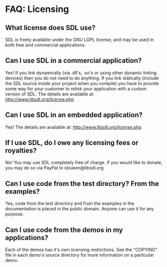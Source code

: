 = FAQ: Licensing =


== What license does SDL use? ==
SDL is freely available under the GNU LGPL license, and may be used in both free and commercial applications.

== Can I use SDL in a commercial application? ==
Yes!
If you link dynamically (via .dll's, .so's or using other dynamic linking devices) then you do not need to do anything.
If you link statically (include the SDL source inside your project when you compile) you have to provide some way for your customer to relink your application with a custom version of SDL.
The details are available at: http://www.libsdl.org/license.php

== Can I use SDL in an embedded application? ==
Yes!
The details are available at: http://www.libsdl.org/license.php

== If I use SDL, do I owe any licensing fees or royalties? ==
No!
You may use SDL completely free of charge. If you would like to donate, you may do so via PayPal to slouken@libsdl.org

== Can I use code from the test directory? From the examples? ==
Yes, code from the test directory and from the examples in the documentation is placed in the public domain. Anyone can use it for any purpose.

== Can I use code from the demos in my applications? ==
Each of the demos has it's own licensing restrictions. See the "COPYING" file in each demo's source directory for more information on a particular demo.

